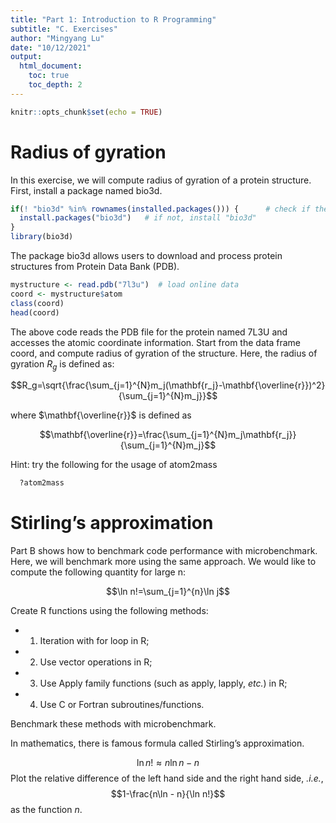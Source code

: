 ```yaml
---
title: "Part 1: Introduction to R Programming"
subtitle: "C. Exercises"
author: "Mingyang Lu"
date: "10/12/2021"
output: 
  html_document:
    toc: true
    toc_depth: 2
---
```


```r
knitr::opts_chunk$set(echo = TRUE)
```

# Radius of gyration

In this exercise, we will compute radius of gyration of a protein structure. First, install a package named bio3d.  

```r
if(! "bio3d" %in% rownames(installed.packages())) {      # check if the package exists
  install.packages("bio3d")   # if not, install "bio3d"
}
library(bio3d)
```

The package bio3d allows users to download and process protein structures from Protein Data Bank (PDB).

```r
mystructure <- read.pdb("7l3u")  # load online data
coord <- mystructure$atom
class(coord)
head(coord)
```

The above code reads the PDB file for the protein named 7L3U and accesses the atomic coordinate information. Start from the data frame coord, and compute radius of gyration of the structure.
Here, the radius of gyration $R_g$ is defined as:

$$R_g=\sqrt{\frac{\sum_{j=1}^{N}m_j(\mathbf{r_j}-\mathbf{\overline{r}})^2}{\sum_{j=1}^{N}m_j}}$$

where $\mathbf{\overline{r}}$ is defined as

$$\mathbf{\overline{r}}=\frac{\sum_{j=1}^{N}m_j\mathbf{r_j}}{\sum_{j=1}^{N}m_j}$$

Hint: try the following for the usage of atom2mass

```r
  ?atom2mass
```

# Stirling's approximation

Part B shows how to benchmark code performance with microbenchmark. Here, we will benchmark more using the same approach. We would like to compute the following quantity for large n:

$$\ln n!=\sum_{j=1}^{n}\ln j$$

Create R functions using the following methods: 

* (1) Iteration with for loop in R; 
* (2) Use vector operations in R; 
* (3) Use Apply family functions (such as apply, lapply, *etc.*) in R; 
* (4) Use C or Fortran subroutines/functions. 

Benchmark these methods with microbenchmark.

In mathematics, there is famous formula called Stirling's approximation.

$$\ln n! \approx n\ln n - n$$
Plot the relative difference of the left hand side and the right hand side, *.i.e.*,
$$1-\frac{n\ln - n}{\ln n!}$$
as the function $n$. 
